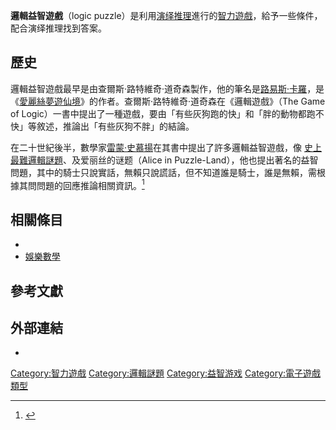 '''邏輯益智遊戲'''（logic puzzle）是利用[[演绎推理|演绎推理]]進行的[[智力遊戲|智力遊戲]]，給予一些條件，配合演绎推理找到答案。

==歷史==
邏輯益智遊戲最早是由查爾斯·路特維奇·道奇森製作，他的筆名是[[路易斯·卡羅|路易斯·卡羅]]，是《[[愛麗絲夢遊仙境|愛麗絲夢遊仙境]]》的作者。查爾斯·路特維奇·道奇森在《邏輯遊戲》（The Game of Logic）一書中提出了一種遊戲，要由「有些灰狗跑的快」和「胖的動物都跑不快」等敘述，推論出「有些灰狗不胖」的結論。{{sfn|Carroll|1886|p=53 #24}}

在二十世紀後半，數學家[[雷蒙·史慕揚|雷蒙·史慕揚]]在其書中提出了許多邏輯益智遊戲，像<!--[[淑女，還是老虎？|淑女，還是老虎？]]-->[[史上最難邏輯謎題|史上最難邏輯謎題]]、{{link-en|嘲笑知更鳥|To Mock a Mockingbird}}及爱丽丝的谜题（Alice in Puzzle-Land），他也提出著名的{{link-en|騎士與無賴|knights and knaves}}益智問題，其中的騎士只說實話，無賴只說謊話，但不知道誰是騎士，誰是無賴，需根據其問問題的回應推論相關資訊。<ref>{{Cite web |date=2018-01-26 |title=Lives: Raymond M. Smullyan *59 |url=https://paw.princeton.edu/article/lives-raymond-m-smullyan-59 |access-date=2022-05-10 |website=Princeton Alumni Weekly |language=en}}</ref>

==相關條目==
<!--* [[List_of_puzzle_video_games|List of puzzle video games]]-->
* {{link-en|實體益智遊戲|Mechanical puzzle}}
* [[娛樂數學|娛樂數學]]

==參考文獻==
{{reflist}}

== 外部連結 ==
* {{dmoz|Games/Puzzles|Puzzles}}

{{電子遊戲類型}}

[[Category:智力遊戲|Category:智力遊戲]]
[[Category:邏輯謎題|Category:邏輯謎題]]
[[Category:益智游戏|Category:益智游戏]]
[[Category:電子遊戲類型|Category:電子遊戲類型]]